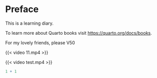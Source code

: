 # Preface {.unnumbered}

This is a learning diary.

To learn more about Quarto books visit <https://quarto.org/docs/books>.

For my lovely friends, please V50

{{< video 11.mp4 >}}

{{< video test.mp4 >}}

```r
1 + 1
```
